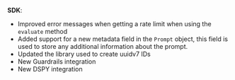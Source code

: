 **SDK**:

- Improved error messages when getting a rate limit when using the `evaluate` method
- Added support for a new metadata field in the `Prompt` object, this field is used to store any additional information about the prompt.
- Updated the library used to create uuidv7 IDs
- New Guardrails integration
- New DSPY integration
